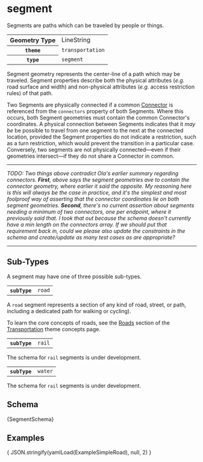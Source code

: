 
# segment

Segments are paths which can be traveled by people or things.

<table>
  <tr>
    <th>Geometry Type</th>
    <td>LineString</td>
  </tr>
  <tr>
    <th><code>theme</code></th>
    <td><code>transportation</code></td>
  </tr>
  <tr>
    <th><code>type</code></th>
    <td><code>segment</code></td>
  </tr>
</table>

Segment geometry represents the center-line of a path which may be
traveled. Segment properties describe both the physical attributes
(*e.g.* road surface and width) and non-physical attributes (*e.g.*
access restriction rules) of that path.

Two Segments are physically connected if a common [Connector](connector)
is referenced from the `connectors` property of both Segments. Where
this occurs, both Segment geometries must contain the common Connector's
coordinates. A physical connection between Segments indicates that it
*may be* be possible to travel from one segment to the next at the
connected location, provided the Segment properties do not indicate a
restriction, such as a turn restriction, which would prevent the
transition in a particular case. Conversely, two segments are not
physically connected—even if their geometries intersect—if they do not
share a Connector in common.

---
<em>
TODO: Two things above contradict Ola's earlier summary regarding
connectors. <strong>First</strong>, above says the segment geometries
 ave to contain the connector geometry, where earlier it said the opposite.
My reasoning here is this will always be the case in practice, and it's
the simplest and most foolproof way of asserting that the connector
coordinates lie on both segment geometries. <strong>Second</strong>,
there's no current assertion about segments needing a minimum of two
connectors, one per endpoint, where it previously said that. I took
that out because the schema doesn't currently have a min length on the
connectors array. If we should put that requirement back in, could we
please also update the constraints in the schema and create/update as
many test cases as are appropriate?
</em>

---

## Sub-Types

A segment may have one of three possible sub-types.

<Tabs>
  <TabItem value="road" label="Road" default>
    <table>
      <tr>
        <th><code>subType</code></th>
        <td><code>road</code></td>
      </tr>
    </table>

A `road` segment represents a section of any kind of road, street, or
path, including a dedicated path for walking or cycling).

To learn the core concepts of roads, see the
[Roads](/concepts/themes/transportation/roads) section of the
[Transportation](/concepts/themes/transportation) theme concepts page.
  </TabItem>
  <TabItem value="rail" label="Railway">
    <table>
      <tr>
        <th><code>subType</code></th>
        <td><code>rail</code></td>
      </tr>
    </table>

The schema for `rail` segments is under development.
  </TabItem>
  <TabItem value="water" label="Waterway">
    <table>
      <tr>
        <th><code>subType</code></th>
        <td><code>water</code></td>
      </tr>
    </table>

The schema for `rail` segments is under development.
  </TabItem>
</Tabs>

## Schema

<Tabs>
  <TabItem value="browsable" label="Browsable" default>
    <JSONSchemaViewer schema={ yamlLoad(SegmentSchema) } resolverOptions={ generateResolverOptions({remote: true, basePath: '/transportation'})}/>
  </TabItem>
  <TabItem value="yaml" label="YAML" default>
    <CodeBlock language="jsx">{SegmentSchema}</CodeBlock>
  </TabItem>
</Tabs>

## Examples

<Tabs>
  <TabItem value="simple-road" label="Simple Road" default>
    <CodeBlock language="json">{ JSON.stringify(yamlLoad(ExampleSimpleRoad), null, 2) }</CodeBlock>
  </TabItem>

  <TabItem value="lanes" label="Lanes" default>
  </TabItem>

  <TabItem value="accessRestrictions" label="Access Restrictions" default>
  </TabItem>

  <TabItem value="turnRestrictions" label="Turn Restrictions" default>
  </TabItem>
</Tabs>

